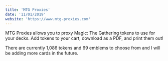 ```yaml
---
title: 'MTG Proxies'
date: '11/01/2019'
website: 'https://www.mtg-proxies.com'
---
```


MTG Proxies allows you to proxy Magic: The Gathering tokens to use for your decks. Add tokens to your cart, download as a PDF, and print them out!	

There are currently 1,086 tokens and 69 emblems to choose from and I will be adding more cards in the future.